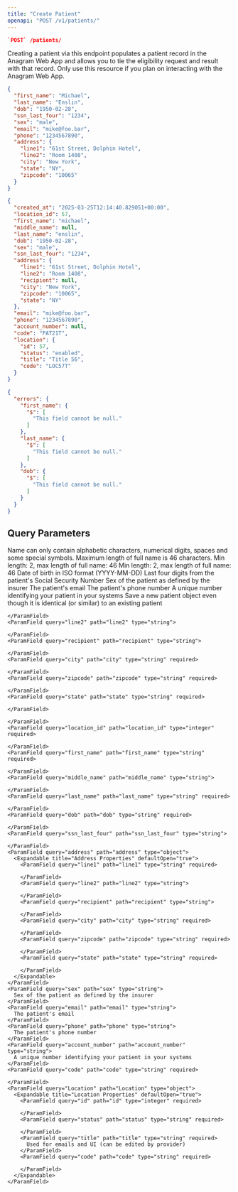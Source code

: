 ```yaml
---
title: "Create Patient"
openapi: "POST /v1/patients/"
---
```


<CodeGroup>

```json Endpoint
`POST` /patients/
```

</CodeGroup>

Creating a patient via this endpoint populates a patient record in the Anagram Web App and allows you to tie the eligibility request and result with that record. Only use this resource if you plan on interacting with the Anagram Web App.

<RequestExample>

```json Request Example
{
  "first_name": "Michael",
  "last_name": "Enslin",
  "dob": "1950-02-28",
  "ssn_last_four": "1234",
  "sex": "male",
  "email": "mike@foo.bar",
  "phone": "1234567890",
  "address": {
    "line1": "61st Street, Dolphin Hotel",
    "line2": "Room 1408",
    "city": "New York",
    "state": "NY",
    "zipcode": "10065"
  }
}
```

</RequestExample>

<ResponseExample>

```json 200
{
  "created_at": "2025-03-25T12:14:40.829051+00:00",
  "location_id": 57,
  "first_name": "michael",
  "middle_name": null,
  "last_name": "enslin",
  "dob": "1950-02-28",
  "sex": "male",
  "ssn_last_four": "1234",
  "address": {
    "line1": "61st Street, Dolphin Hotel",
    "line2": "Room 1408",
    "recipient": null,
    "city": "New York",
    "zipcode": "10065",
    "state": "NY"
  },
  "email": "mike@foo.bar",
  "phone": "1234567890",
  "account_number": null,
  "code": "PAT21T",
  "location": {
    "id": 57,
    "status": "enabled",
    "title": "Title 56",
    "code": "LOC57T"
  }
}
```


```json 400
{
  "errors": {
    "first_name": {
      "$": [
        "This field cannot be null."
      ]
    },
    "last_name": {
      "$": [
        "This field cannot be null."
      ]
    },
    "dob": {
      "$": [
        "This field cannot be null."
      ]
    }
  }
}
```

</ResponseExample>

## Query Parameters

<ParamField query="first_name" path="first_name" type="string" required="required">
  Name can only contain alphabetic characters, numerical digits, spaces and some special symbols. Maximum length of full name is 46 characters.
</ParamField>

<ParamField query="middle_name" path="middle_name" type="string">
  Min length: 2, max length of full name: 46
</ParamField>

<ParamField query="last_name" path="last_name" type="string" required="required">
  Min length: 2, max length of full name: 46
</ParamField>

<ParamField query="dob" path="dob" type="string <date>" required="required">
  Date of birth in ISO format (YYYY-MM-DD)
</ParamField>

<ParamField query="ssn_last_four" path="ssn_last_four" type="string">
  Last four digits from the patient's Social Security Number
</ParamField>

<ParamField query="sex" path="sex" type="string">
  Sex of the patient as defined by the insurer
</ParamField>

<ParamField query="email" path="email" type="string">
  The patient's email
</ParamField>

<ParamField query="phone" path="phone" type="string">
  The patient's phone number
</ParamField>

<ParamField query="account_number" path="account_number" type="string">
  A unique number identifying your patient in your systems
</ParamField>

<ParamField query="force_similar" path="force_similar" type="boolean">
  Save a new patient object even though it is identical (or similar) to an existing patient
</ParamField>

<ParamField query="address" path="address" type="object">
  <Expandable title="Address Properties" defaultOpen="true">
    <ParamField query="line1" path="line1" type="string" required>
      
    </ParamField>
    <ParamField query="line2" path="line2" type="string">
      
    </ParamField>
    <ParamField query="recipient" path="recipient" type="string">
      
    </ParamField>
    <ParamField query="city" path="city" type="string" required>
      
    </ParamField>
    <ParamField query="zipcode" path="zipcode" type="string" required>
      
    </ParamField>
    <ParamField query="state" path="state" type="string" required>
      
    </ParamField>
  </Expandable>
</ParamField>

<AccordionGroup>
  <Accordion title="200 JSON Object Response" icon="sparkles">
    <ParamField query="created_at" path="created_at" type="string" required>
      
    </ParamField>
    <ParamField query="location_id" path="location_id" type="integer" required>
      
    </ParamField>
    <ParamField query="first_name" path="first_name" type="string" required>
      
    </ParamField>
    <ParamField query="middle_name" path="middle_name" type="string">
      
    </ParamField>
    <ParamField query="last_name" path="last_name" type="string" required>
      
    </ParamField>
    <ParamField query="dob" path="dob" type="string" required>
      
    </ParamField>
    <ParamField query="ssn_last_four" path="ssn_last_four" type="string">
      
    </ParamField>
    <ParamField query="address" path="address" type="object">
      <Expandable title="Address Properties" defaultOpen="true">
        <ParamField query="line1" path="line1" type="string" required>
          
        </ParamField>
        <ParamField query="line2" path="line2" type="string">
          
        </ParamField>
        <ParamField query="recipient" path="recipient" type="string">
          
        </ParamField>
        <ParamField query="city" path="city" type="string" required>
          
        </ParamField>
        <ParamField query="zipcode" path="zipcode" type="string" required>
          
        </ParamField>
        <ParamField query="state" path="state" type="string" required>
          
        </ParamField>
      </Expandable>
    </ParamField>
    <ParamField query="sex" path="sex" type="string">
      Sex of the patient as defined by the insurer
    </ParamField>
    <ParamField query="email" path="email" type="string">
      The patient's email
    </ParamField>
    <ParamField query="phone" path="phone" type="string">
      The patient's phone number
    </ParamField>
    <ParamField query="account_number" path="account_number" type="string">
      A unique number identifying your patient in your systems
    </ParamField>
    <ParamField query="code" path="code" type="string" required>
      
    </ParamField>
    <ParamField query="Location" path="Location" type="object">
      <Expandable title="Location Properties" defaultOpen="true">
        <ParamField query="id" path="id" type="integer" required>
          
        </ParamField>
        <ParamField query="status" path="status" type="string" required>
          
        </ParamField>
        <ParamField query="title" path="title" type="string" required>
          Used for emails and UI (can be edited by provider)
        </ParamField>
        <ParamField query="code" path="code" type="string" required>
          
        </ParamField>
      </Expandable>
    </ParamField>
  </Accordion>
  <Accordion title="New Accordion" icon="sparkles">
    
  </Accordion>
</AccordionGroup>